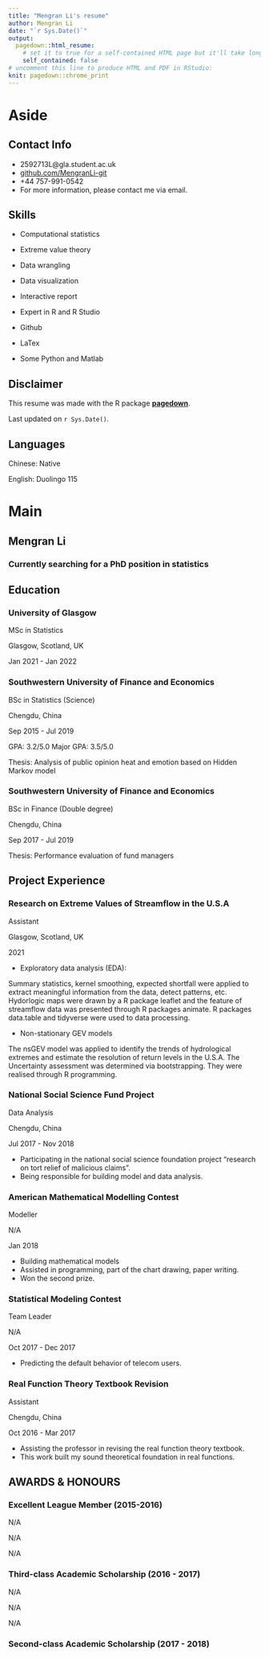 ```yaml
---
title: "Mengran Li's resume"
author: Mengran Li
date: "`r Sys.Date()`"
output:
  pagedown::html_resume:
    # set it to true for a self-contained HTML page but it'll take longer to render
    self_contained: false
# uncomment this line to produce HTML and PDF in RStudio:
knit: pagedown::chrome_print
---
```


Aside
================================================================================




Contact Info {#contact}
--------------------------------------------------------------------------------

- <i class="fa fa-envelope"></i> 2592713L@gla.student.ac.uk
- <i class="fa fa-github"></i> [github.com/MengranLi-git](https://github.com/MengranLi-git)
- <i class="fa fa-phone"></i> +44 757-991-0542
- For more information, please contact me via email.


Skills {#skills}
--------------------------------------------------------------------------------

- Computational statistics

- Extreme value theory

- Data wrangling

- Data visualization 

- Interactive report

- Expert in R and R Studio

- Github

- LaTex

- Some Python and Matlab

Disclaimer {#disclaimer}
--------------------------------------------------------------------------------

This resume was made with the R package [**pagedown**](https://github.com/rstudio/pagedown).

Last updated on `r Sys.Date()`.

Languages {#languages}
--------------------------------------------------------------------------------

Chinese: Native

English: Duolingo 115


Main
================================================================================

Mengran Li {#title}
--------------------------------------------------------------------------------

### Currently searching for a PhD position in statistics


Education {data-icon=graduation-cap data-concise=true}
--------------------------------------------------------------------------------

### University of Glasgow

MSc in Statistics

Glasgow, Scotland, UK

Jan 2021 - Jan 2022

### Southwestern University of Finance and Economics

BSc in Statistics (Science)

Chengdu, China

Sep 2015 - Jul 2019

GPA: 3.2/5.0 Major GPA: 3.5/5.0

Thesis: Analysis of public opinion heat and emotion based on Hidden Markov model

### Southwestern University of Finance and Economics

BSc in Finance (Double degree)

Chengdu, China

Sep 2017 - Jul 2019

Thesis: Performance evaluation of fund managers

Project Experience {data-icon=laptop}
--------------------------------------------------------------------------------

### Research on Extreme Values of Streamflow in the U.S.A

Assistant

Glasgow, Scotland, UK

2021

-  Exploratory data analysis (EDA):

Summary statistics, kernel smoothing, expected shortfall were applied to extract meaningful information from the data, detect patterns, etc. Hydorlogic maps were drawn by a R package leaflet and the feature of streamflow data was presented through R packages animate. R packages data.table and tidyverse were used to data processing.

-  Non-stationary GEV models

The nsGEV model was applied to identify the trends of hydrological extremes and estimate the resolution of return levels in the U.S.A. The Uncertainty assessment was determined via bootstrapping. They were realised through R programming.

### National Social Science Fund Project  

Data Analysis

Chengdu, China

Jul 2017 - Nov 2018

- Participating in the national social science foundation project "research on tort relief of malicious claims". 
- Being responsible for building model and data analysis.

### American Mathematical Modelling Contest 

Modeller

N/A

Jan 2018 

- Building mathematical models
- Assisted in programming, part of the chart drawing, paper writing.
- Won the second prize.

### Statistical Modeling Contest

Team Leader 

N/A

Oct 2017 - Dec 2017

- Predicting the default behavior of telecom users.

### Real Function Theory Textbook Revision

Assistant

Chengdu, China

Oct 2016 - Mar 2017

- Assisting the professor in revising the real function theory textbook.
- This work built my sound theoretical foundation in real functions.

AWARDS & HONOURS {data-icon=suitcase}
--------------------------------------------------------------------------------

### Excellent League Member (2015-2016)

N/A

N/A

N/A

### Third-class Academic Scholarship (2016 - 2017)

N/A

N/A

N/A

### Second-class Academic Scholarship (2017 - 2018)

